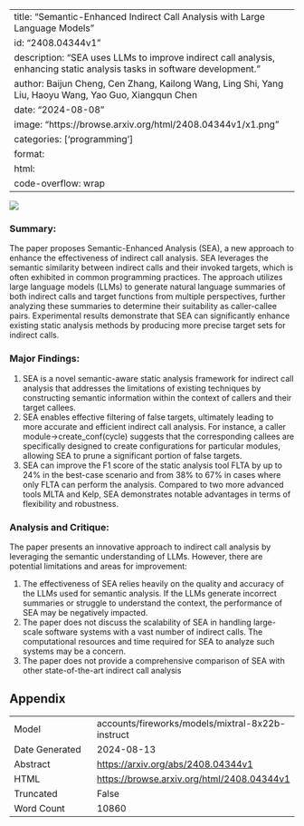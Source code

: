 
---
title: "Semantic-Enhanced Indirect Call Analysis with Large Language Models"
id: "2408.04344v1"
description: "SEA uses LLMs to improve indirect call analysis, enhancing static analysis tasks in software development."
author: Baijun Cheng, Cen Zhang, Kailong Wang, Ling Shi, Yang Liu, Haoyu Wang, Yao Guo, Xiangqun Chen
date: "2024-08-08"
image: "https://browse.arxiv.org/html/2408.04344v1/x1.png"
categories: ['programming']
format:
  html:
    code-overflow: wrap
---

![](https://browse.arxiv.org/html/2408.04344v1/x1.png)

### Summary:

The paper proposes Semantic-Enhanced Analysis (SEA), a new approach to enhance the effectiveness of indirect call analysis. SEA leverages the semantic similarity between indirect calls and their invoked targets, which is often exhibited in common programming practices. The approach utilizes large language models (LLMs) to generate natural language summaries of both indirect calls and target functions from multiple perspectives, further analyzing these summaries to determine their suitability as caller-callee pairs. Experimental results demonstrate that SEA can significantly enhance existing static analysis methods by producing more precise target sets for indirect calls.

### Major Findings:

1. SEA is a novel semantic-aware static analysis framework for indirect call analysis that addresses the limitations of existing techniques by constructing semantic information within the context of callers and their target callees.
2. SEA enables effective filtering of false targets, ultimately leading to more accurate and efficient indirect call analysis. For instance, a caller module->create_conf(cycle) suggests that the corresponding callees are specifically designed to create configurations for particular modules, allowing SEA to prune a significant portion of false targets.
3. SEA can improve the F1 score of the static analysis tool FLTA by up to 24% in the best-case scenario and from 38% to 67% in cases where only FLTA can perform the analysis. Compared to two more advanced tools MLTA and Kelp, SEA demonstrates notable advantages in terms of flexibility and robustness.

### Analysis and Critique:

The paper presents an innovative approach to indirect call analysis by leveraging the semantic understanding of LLMs. However, there are potential limitations and areas for improvement:

1. The effectiveness of SEA relies heavily on the quality and accuracy of the LLMs used for semantic analysis. If the LLMs generate incorrect summaries or struggle to understand the context, the performance of SEA may be negatively impacted.
2. The paper does not discuss the scalability of SEA in handling large-scale software systems with a vast number of indirect calls. The computational resources and time required for SEA to analyze such systems may be a concern.
3. The paper does not provide a comprehensive comparison of SEA with other state-of-the-art indirect call analysis

## Appendix

|          |          |
|----------|----------|
| Model     | accounts/fireworks/models/mixtral-8x22b-instruct       |
| Date Generated     | 2024-08-13       |
| Abstract | [https://arxiv.org/abs/2408.04344v1](https://arxiv.org/abs/2408.04344v1)        |
| HTML     | [https://browse.arxiv.org/html/2408.04344v1](https://browse.arxiv.org/html/2408.04344v1)       |
| Truncated       | False       |
| Word Count       | 10860       |